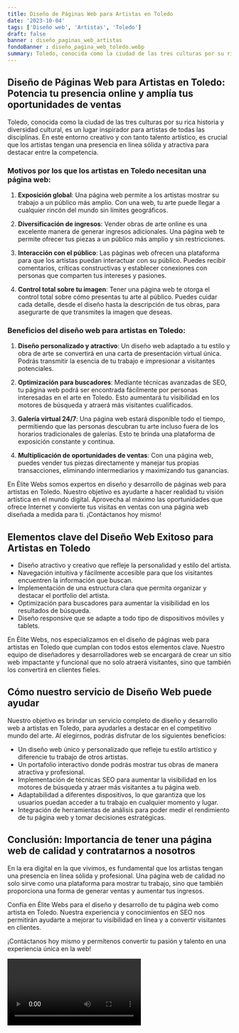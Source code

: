 ```yaml
---
title: Diseño de Páginas Web para Artistas en Toledo
date: '2023-10-04'
tags: ['Diseño web', 'Artistas', 'Toledo']
draft: false
banner : diseño_paginas_web_artistas
fondoBanner : diseño_pagina_web_toledo.webp
summary: Toledo, conocida como la ciudad de las tres culturas por su rica historia y diversidad cultural, es un lugar inspirador para artistas de todas las disciplinas. En este entorno creativo y con tanto talento artístico, es crucial que los artistas tengan una presencia en línea sólida y atractiva para destacar entre la competencia.
---
```


## Diseño de Páginas Web para Artistas en Toledo: Potencia tu presencia online y amplía tus oportunidades de ventas

Toledo, conocida como la ciudad de las tres culturas por su rica historia y diversidad cultural, es un lugar inspirador para artistas de todas las disciplinas. En este entorno creativo y con tanto talento artístico, es crucial que los artistas tengan una presencia en línea sólida y atractiva para destacar entre la competencia.

### Motivos por los que los artistas en Toledo necesitan una página web:

1. **Exposición global**: Una página web permite a los artistas mostrar su trabajo a un público más amplio. Con una web, tu arte puede llegar a cualquier rincón del mundo sin límites geográficos.

2. **Diversificación de ingresos**: Vender obras de arte online es una excelente manera de generar ingresos adicionales. Una página web te permite ofrecer tus piezas a un público más amplio y sin restricciones.

3. **Interacción con el público**: Las páginas web ofrecen una plataforma para que los artistas puedan interactuar con su público. Puedes recibir comentarios, críticas constructivas y establecer conexiones con personas que comparten tus intereses y pasiones.

4. **Control total sobre tu imagen**: Tener una página web te otorga el control total sobre cómo presentas tu arte al público. Puedes cuidar cada detalle, desde el diseño hasta la descripción de tus obras, para asegurarte de que transmites la imagen que deseas.

### Beneficios del diseño web para artistas en Toledo:

1. **Diseño personalizado y atractivo**: Un diseño web adaptado a tu estilo y obra de arte se convertirá en una carta de presentación virtual única. Podrás transmitir la esencia de tu trabajo e impresionar a visitantes potenciales.

2. **Optimización para buscadores**: Mediante técnicas avanzadas de SEO, tu página web podrá ser encontrada fácilmente por personas interesadas en el arte en Toledo. Esto aumentará tu visibilidad en los motores de búsqueda y atraerá más visitantes cualificados.

3. **Galería virtual 24/7**: Una página web estará disponible todo el tiempo, permitiendo que las personas descubran tu arte incluso fuera de los horarios tradicionales de galerías. Esto te brinda una plataforma de exposición constante y continua.

4. **Multiplicación de oportunidades de ventas**: Con una página web, puedes vender tus piezas directamente y manejar tus propias transacciones, eliminando intermediarios y maximizando tus ganancias.

En Élite Webs somos expertos en diseño y desarrollo de páginas web para artistas en Toledo. Nuestro objetivo es ayudarte a hacer realidad tu visión artística en el mundo digital. Aprovecha al máximo las oportunidades que ofrece Internet y convierte tus visitas en ventas con una página web diseñada a medida para ti. ¡Contáctanos hoy mismo!

<GifSeo />

<Cta />

## Elementos clave del Diseño Web Exitoso para Artistas en Toledo

- Diseño atractivo y creativo que refleje la personalidad y estilo del artista.
- Navegación intuitiva y fácilmente accesible para que los visitantes encuentren la información que buscan.
- Implementación de una estructura clara que permita organizar y destacar el portfolio del artista.
- Optimización para buscadores para aumentar la visibilidad en los resultados de búsqueda.
- Diseño responsive que se adapte a todo tipo de dispositivos móviles y tablets.

En Élite Webs, nos especializamos en el diseño de páginas web para artistas en Toledo que cumplan con todos estos elementos clave. Nuestro equipo de diseñadores y desarrolladores web se encargará de crear un sitio web impactante y funcional que no solo atraerá visitantes, sino que también los convertirá en clientes fieles.

## Cómo nuestro servicio de Diseño Web puede ayudar

Nuestro objetivo es brindar un servicio completo de diseño y desarrollo web a artistas en Toledo, para ayudarles a destacar en el competitivo mundo del arte. Al elegirnos, podrás disfrutar de los siguientes beneficios:

- Un diseño web único y personalizado que refleje tu estilo artístico y diferencie tu trabajo de otros artistas.
- Un portafolio interactivo donde podrás mostrar tus obras de manera atractiva y profesional.
- Implementación de técnicas SEO para aumentar la visibilidad en los motores de búsqueda y atraer más visitantes a tu página web.
- Adaptabilidad a diferentes dispositivos, lo que garantiza que los usuarios puedan acceder a tu trabajo en cualquier momento y lugar.
- Integración de herramientas de análisis para poder medir el rendimiento de tu página web y tomar decisiones estratégicas.

## Conclusión: Importancia de tener una página web de calidad y contratarnos a nosotros

En la era digital en la que vivimos, es fundamental que los artistas tengan una presencia en línea sólida y profesional. Una página web de calidad no solo sirve como una plataforma para mostrar tu trabajo, sino que también proporciona una forma de generar ventas y aumentar tus ingresos.

Confía en Élite Webs para el diseño y desarrollo de tu página web como artista en Toledo. Nuestra experiencia y conocimientos en SEO nos permitirán ayudarte a mejorar tu visibilidad en línea y a convertir visitantes en clientes.

¡Contáctanos hoy mismo y permítenos convertir tu pasión y talento en una experiencia única en la web!

<Video />

<CtaBot job='Artistas' city='Toledo'/>

<Gmaps query='Toledo+españa+maps' />